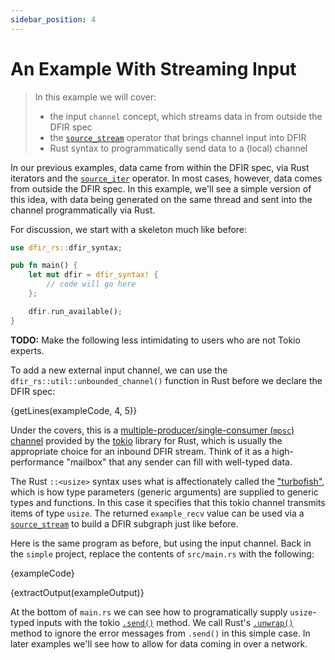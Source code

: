 ```yaml
---
sidebar_position: 4
---
```


# An Example With Streaming Input
> In this example we will cover:
> - the input `channel` concept, which streams data in from outside the DFIR spec
> - the [`source_stream`](../syntax/surface_ops_gen.md#source_stream) operator that brings channel input into DFIR
> - Rust syntax to programmatically send data to a (local) channel

In our previous examples, data came from within the DFIR spec, via Rust iterators and the [`source_iter`](../syntax/surface_ops_gen.md#source_iter) operator. In most cases, however, data comes from outside the DFIR spec. In this example, we'll see a simple version of this idea, with data being generated on the same thread and sent into the channel programmatically via Rust.

For discussion, we start with a skeleton much like before:

```rust showLineNumbers
use dfir_rs::dfir_syntax;

pub fn main() {
    let mut dfir = dfir_syntax! {
        // code will go here
    };

    dfir.run_available();
}
```

**TODO:** Make the following less intimidating to users who are not Tokio experts.

To add a new external input
channel, we can use the `dfir_rs::util::unbounded_channel()` function in Rust before we declare the DFIR spec:

<CodeBlock language="rust">{getLines(exampleCode, 4, 5)}</CodeBlock>

Under the covers, this is a [multiple-producer/single-consumer (`mpsc`) channel](https://docs.rs/tokio/latest/tokio/sync/mpsc/fn.unbounded_channel.html)
provided by the [tokio](https://docs.rs/tokio/latest/tokio) library for Rust, which is usually the appropriate choice for an inbound DFIR stream.
Think of it as a high-performance "mailbox" that any sender can fill with well-typed data.

The Rust `::<usize>` syntax uses what is affectionately
called the ["turbofish"](https://turbo.fish/about), which is how type parameters (generic arguments) are
supplied to generic types and functions. In this case it specifies that this tokio channel
transmits items of type `usize`.
The returned `example_recv` value can be used via a [`source_stream`](../syntax/surface_ops_gen.md#source_stream)
to build a DFIR subgraph just like before.

Here is the same program as before, but using the
input channel. Back in the `simple` project, replace the contents of `src/main.rs` with the following:

<CodeBlock language="rust" showLineNumbers>{exampleCode}</CodeBlock>

<CodeBlock language="console">{extractOutput(exampleOutput)}</CodeBlock>

At the bottom of `main.rs` we can see how to programatically supply `usize`-typed inputs with the tokio
[`.send()`](https://docs.rs/tokio/latest/tokio/sync/mpsc/struct.UnboundedSender.html#method.send) method.
We call Rust's [`.unwrap()`](https://doc.rust-lang.org/std/result/enum.Result.html#method.unwrap) method
to ignore the error messages from `.send()` in this simple case.  In later examples we'll see how to
allow for data coming in over a network.
